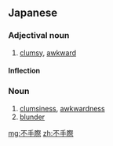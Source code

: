 ==Japanese==
{{ja-kanjitab|ふ|て|きわ|k3=ぎわ|r=y}}

===Adjectival noun===
{{ja-adj|infl=な|ふてぎわ}}

# [[clumsy]], [[awkward]]

====Inflection====
{{ja-na|ふてぎわ}}

===Noun===
{{ja-noun|ふてぎわ}}

# [[clumsiness]], [[awkwardness]]
# [[blunder]]
#: {{ja-usex|不手際へのお詫び|ふてぎわ へ の おわび|an apology for our blunder}}

[[mg:不手際]]
[[zh:不手際]]